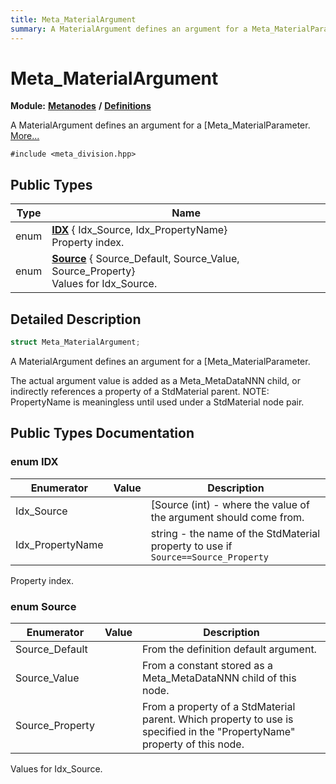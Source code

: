 ```yaml
---
title: Meta_MaterialArgument
summary: A MaterialArgument defines an argument for a Meta_MaterialParameter. 
---
```


# Meta_MaterialArgument

**Module:** **[Metanodes](../../modules/metanodes/index.mdx)** **/** **[Definitions](../../modules/metanodes/definitions.mdx)**

A MaterialArgument defines an argument for a [Meta_MaterialParameter.  [More...](#detailed-description)

`#include <meta_division.hpp>`

## Public Types

| Type           | Name           |
| -------------- | -------------- |
| enum| **[IDX](#enum-idx)** { Idx_Source, Idx_PropertyName}<br />Property index.  |
| enum| **[Source](#enum-source)** { Source_Default, Source_Value, Source_Property}<br />Values for Idx_Source.  |

## Detailed Description

```cpp
struct Meta_MaterialArgument;
```

A MaterialArgument defines an argument for a [Meta_MaterialParameter. 

The actual argument value is added as a Meta_MetaDataNNN child, or indirectly references a property of a StdMaterial parent. NOTE: PropertyName is meaningless until used under a StdMaterial node pair. 

## Public Types Documentation

### enum IDX

| Enumerator | Value | Description |
| ---------- | ----- | ----------- |
| Idx_Source | | [Source (int) - where the value of the argument should come from.   |
| Idx_PropertyName | | string - the name of the StdMaterial property to use if `Source==Source_Property`  |

Property index. 

### enum Source

| Enumerator | Value | Description |
| ---------- | ----- | ----------- |
| Source_Default | | From the definition default argument.   |
| Source_Value | | From a constant stored as a Meta_MetaDataNNN child of this node.   |
| Source_Property | | From a property of a StdMaterial parent. Which property to use is specified in the "PropertyName" property of this node.   |

Values for Idx_Source. 
